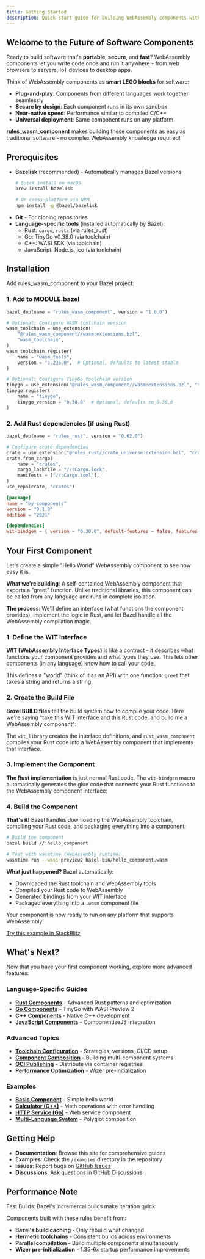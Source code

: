 ```yaml
---
title: Getting Started
description: Quick start guide for building WebAssembly components with Bazel
---
```


## Welcome to the Future of Software Components

Ready to build software that's **portable**, **secure**, and **fast**? WebAssembly components let you write code once and run it anywhere - from web browsers to servers, IoT devices to desktop apps.

Think of WebAssembly components as **smart LEGO blocks** for software:
- **Plug-and-play**: Components from different languages work together seamlessly
- **Secure by design**: Each component runs in its own sandbox
- **Near-native speed**: Performance similar to compiled C/C++
- **Universal deployment**: Same component runs on any platform

**rules_wasm_component** makes building these components as easy as traditional software - no complex WebAssembly knowledge required!

## Prerequisites

- **Bazelisk** (recommended) - Automatically manages Bazel versions
  ```bash
  # Quick install on macOS
  brew install bazelisk

  # Or cross-platform via NPM
  npm install -g @bazel/bazelisk
  ```
- **Git** - For cloning repositories
- **Language-specific tools** (installed automatically by Bazel):
  - Rust: `cargo`, `rustc` (via rules_rust)
  - Go: TinyGo v0.38.0 (via toolchain)
  - C++: WASI SDK (via toolchain)
  - JavaScript: Node.js, jco (via toolchain)

## Installation

Add rules_wasm_component to your Bazel project:

### 1. Add to MODULE.bazel

```python title="MODULE.bazel"
bazel_dep(name = "rules_wasm_component", version = "1.0.0")

# Optional: Configure WASM toolchain version
wasm_toolchain = use_extension(
    "@rules_wasm_component//wasm:extensions.bzl",
    "wasm_toolchain",
)
wasm_toolchain.register(
    name = "wasm_tools",
    version = "1.235.0",  # Optional, defaults to latest stable
)

# Optional: Configure TinyGo toolchain version
tinygo = use_extension("@rules_wasm_component//wasm:extensions.bzl", "tinygo")
tinygo.register(
    name = "tinygo",
    tinygo_version = "0.38.0"  # Optional, defaults to 0.38.0
)
```

### 2. Add Rust dependencies (if using Rust)

```python title="MODULE.bazel"
bazel_dep(name = "rules_rust", version = "0.62.0")

# Configure crate dependencies
crate = use_extension("@rules_rust//crate_universe:extension.bzl", "crate")
crate.from_cargo(
    name = "crates",
    cargo_lockfile = "//:Cargo.lock",
    manifests = ["//:Cargo.toml"],
)
use_repo(crate, "crates")
```

```toml title="Cargo.toml"
[package]
name = "my-components"
version = "0.1.0"
edition = "2021"

[dependencies]
wit-bindgen = { version = "0.30.0", default-features = false, features = ["realloc"] }
```

## Your First Component

Let's create a simple "Hello World" WebAssembly component to see how easy it is.

**What we're building**: A self-contained WebAssembly component that exports a "greet" function. Unlike traditional libraries, this component can be called from any language and runs in complete isolation.

**The process**: We'll define an interface (what functions the component provides), implement the logic in Rust, and let Bazel handle all the WebAssembly compilation magic.

### 1. Define the WIT Interface

**WIT (WebAssembly Interface Types)** is like a contract - it describes what functions your component provides and what types they use. This lets other components (in any language) know how to call your code.


<CodeFromFile file="examples/basic/wit/hello.wit" title="examples/basic/wit/hello.wit" />

This defines a "world" (think of it as an API) with one function: `greet` that takes a string and returns a string.

### 2. Create the Build File

**Bazel BUILD files** tell the build system how to compile your code. Here we're saying "take this WIT interface and this Rust code, and build me a WebAssembly component":

<CodeFromFile file="examples/basic/BUILD.bazel" title="examples/basic/BUILD.bazel" />

The `wit_library` creates the interface definitions, and `rust_wasm_component` compiles your Rust code into a WebAssembly component that implements that interface.

### 3. Implement the Component

**The Rust implementation** is just normal Rust code. The `wit-bindgen` macro automatically generates the glue code that connects your Rust functions to the WebAssembly component interface:

<CodeFromFile file="examples/basic/src/lib.rs" title="examples/basic/src/lib.rs" />

### 4. Build the Component

**That's it!** Bazel handles downloading the WebAssembly toolchain, compiling your Rust code, and packaging everything into a component:

```bash
# Build the component
bazel build //:hello_component

# Test with wasmtime (WebAssembly runtime)
wasmtime run --wasi preview2 bazel-bin/hello_component.wasm
```

**What just happened?** Bazel automatically:
- Downloaded the Rust toolchain and WebAssembly tools
- Compiled your Rust code to WebAssembly
- Generated bindings from your WIT interface
- Packaged everything into a `.wasm` component file

Your component is now ready to run on any platform that supports WebAssembly!

<div class="demo-buttons">
  <a href="https://stackblitz.com/github/pulseengine/rules_wasm_component/tree/main/examples/basic" class="demo-button">
    Try this example in StackBlitz
  </a>
</div>

## What's Next?

Now that you have your first component working, explore more advanced features:

### Language-Specific Guides
- [**Rust Components**](/languages/rust/) - Advanced Rust patterns and optimization
- [**Go Components**](/languages/go/) - TinyGo with WASI Preview 2
- [**C++ Components**](/languages/cpp/) - Native C++ development
- [**JavaScript Components**](/languages/javascript/) - ComponentizeJS integration

### Advanced Topics
- [**Toolchain Configuration**](/guides/toolchain-configuration/) - Strategies, versions, CI/CD setup
- [**Component Composition**](/composition/wac/) - Building multi-component systems
- [**OCI Publishing**](/production/publishing/) - Distribute via container registries
- [**Performance Optimization**](/production/performance/) - Wizer pre-initialization

### Examples
- [**Basic Component**](/examples/basic/) - Simple hello world
- [**Calculator (C++)**](/examples/calculator/) - Math operations with error handling
- [**HTTP Service (Go)**](/examples/http-service/) - Web service component
- [**Multi-Language System**](/examples/multi-language/) - Polyglot composition

## Getting Help

- **Documentation**: Browse this site for comprehensive guides
- **Examples**: Check the `/examples` directory in the repository
- **Issues**: Report bugs on [GitHub Issues](https://github.com/pulseengine/rules_wasm_component/issues)
- **Discussions**: Ask questions in [GitHub Discussions](https://github.com/pulseengine/rules_wasm_component/discussions)

## Performance Note

<div class="perf-indicator">
Fast Builds: Bazel's incremental builds make iteration quick
</div>

Components built with these rules benefit from:
- **Bazel's build caching** - Only rebuild what changed
- **Hermetic toolchains** - Consistent builds across environments
- **Parallel compilation** - Build multiple components simultaneously
- **Wizer pre-initialization** - 1.35-6x startup performance improvements
